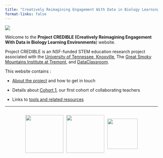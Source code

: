 ```yaml
---
title: "Creatively Reimagining Engagement With Data in Biology Learning Environments"
format-links: false
---
```


![](images/IMG_6819-01.jpeg){fig-align="center"}

Welcome to the **Project CREDIBLE (Creatively Reimagining Engagement With Data in Biology Learning Environments**) website.

Project CREDIBLE is an NSF-funded STEM education research project associated with the [University of Tennessee, Knoxville](https://www.utk.edu/), The [Great Smoky Mountains Institute at Tremont](https://gsmit.org/), and [DataClassroom](https://dataclassroom.com/).

This website contains :

-   [About the project](about.qmd) and how to get in touch

-   Details about [Cohort 1](cohort-1.qmd), our first cohort of collaborating teachers

-   Links to [tools and related resources](tools-and-resources.qmd)

<hr>

::: {style="display: flex; justify-content: center; align-items: center;"}
<img src="images/CredibleMaster-02.jpg" width="125" height="125" style="margin-right: 10px;"/>

<img src="images/clipboard-464706329.png" width="125" height="125" style="margin-right: 10px;"/>

<img src="images/clipboard-236040836.png" width="100" height="100"/>
:::
